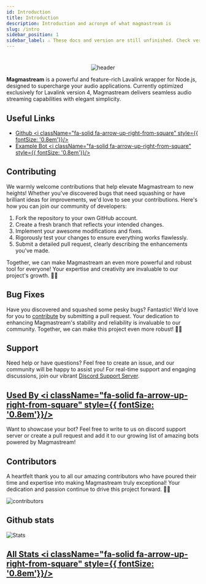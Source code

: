 ```yaml
---
id: Introduction
title: Introduction
description: Introduction and acronym of what magmastream is
slug: /intro
sidebar_position: 1
sidebar_label: ⚠️ These docs and version are still unfinished. Check veriosn 2.8.2
---
```


#

<p align="center">
  <img src="https://capsule-render.vercel.app/api?type=waving&color=gradient&height=200&section=header&text=Magmastream&fontSize=80&fontAlignY=35&animation=twinkling&fontColor=gradient"  alt="header"/>
</p>

**Magmastream** is a powerful and feature-rich Lavalink wrapper for Node.js, designed to supercharge your audio applications. Currently optimized exclusively for Lavalink version 4, Magmastream delivers seamless audio streaming capabilities with elegant simplicity.

## Useful Links

- [Github <i className="fa-solid fa-arrow-up-right-from-square" style={{ fontSize: '0.8em'}}/>](https://github.com/magmastream-npm)
- [Example Bot <i className="fa-solid fa-arrow-up-right-from-square" style={{ fontSize: '0.8em'}}/>](https://github.com/Magmastream-NPM/magmastream_basics_bot)

## Contributing

We warmly welcome contributions that help elevate Magmastream to new heights! Whether you've discovered bugs that need squashing or have brilliant ideas for improvements, we'd love to see your contributions. Here's how you can join our community of developers:

1. Fork the repository to your own GitHub account.
2. Create a fresh branch that reflects your intended changes.
3. Implement your awesome modifications and fixes.
4. Rigorously test your changes to ensure everything works flawlessly.
5. Submit a detailed pull request, clearly describing the enhancements you've made.

Together, we can make Magmastream an even more powerful and robust tool for everyone! Your expertise and creativity are invaluable to our project's growth. 🚀✨

## Bug Fixes

Have you discovered and squashed some pesky bugs? Fantastic! We'd love for you to [contribute](#contributing) by submitting a pull request. Your dedication to enhancing Magmastream's stability and reliability is invaluable to our community. Together, we can make this project even more robust! 🐛✨

## Support
Need help or have questions? Feel free to create an issue, and our community will be happy to assist you!
For real-time support and engaging discussions, join our vibrant [Discord Support Server](https://discord.com/invite/HV59Z3zEjt).

## [Used By <i className="fa-solid fa-arrow-up-right-from-square" style={{ fontSize: '0.8em'}}/>](/usedby)

Want to showcase your bot? Feel free to write to us on discord support server or create a pull request and add it to our growing list of amazing bots powered by Magmastream!

## Contributors

A heartfelt thank you to all our amazing contributors who have poured their time and expertise into making Magmastream truly exceptional! Your dedication and passion continue to drive this project forward. 🚀✨

<img src="https://contributers.code-fy.tech/Magmastream-NPM?yousuck" alt="contributors"/>

## Github stats

![Stats](https://repobeats.axiom.co/api/embed/e46896cea6c7ad6648effe4d7868ffa3fef0151b.svg "Repobeats analytics image")

## [All Stats <i className="fa-solid fa-arrow-up-right-from-square" style={{ fontSize: '0.8em'}}/>](/statistics)
